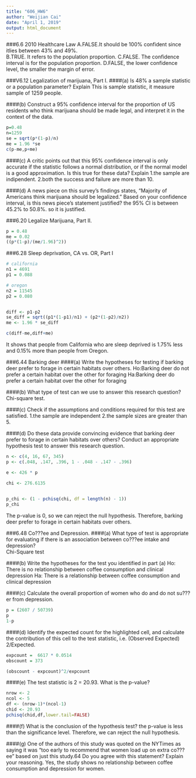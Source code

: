 ---
title: "606_HW6"
author: "Weijian Cai"
date: "April 1, 2019"
output: html_document
---

###6.6 2010 Healthcare Law
A.FALSE.It should be 100% confident since itlies between 43% and 49%.  
B.TRUE. It refers to the population proportion.
C.FALSE. The confidence interval is for the population proportion.
D.FALSE, the lower confidence level, the smaller the margin of error.

###V6.12 Legalization of marijuana, Part I.
####(a) Is 48% a sample statistic or a population parameter? Explain
This is sample statistic, it measure sample of 1259 people.

####(b) Construct a 95% confidence interval for the proportion of US residents who think marijuana should be made legal, and interpret it in the context of the data.
```{r}
p=0.48
n=1259 
se = sqrt(p*(1-p)/n)
me = 1.96 *se
c(p-me,p+me)
```

####(c) A critic points out that this 95% confidence interval is only accurate if the statistic follows a normal distribution, or if the normal model is a good approximation. Is this true for these data? Explain
1.the sample are indipendent.
2.both the success and failure are more than 10.  

####(d) A news piece on this survey's findings states, "Majority of Americans think marijuana should be legalized." Based on your confidence interval, is this news piece's statement justified?
the 95% CI is between 45.2% to 50.8%. so it is justified.


###6.20 Legalize Marijuana, Part II.
```{r}
p = 0.48 
me = 0.02 
((p*(1-p)/(me/1.96)^2))
```

###6.28 Sleep deprivation, CA vs. OR, Part I
```{r}
# california
n1 = 4691
p1 = 0.088

# oregon
n2 = 11545 
p2 = 0.080


diff <- p1-p2 
se_diff = sqrt((p1*(1-p1)/n1) + (p2*(1-p2)/n2))
me <- 1.96 * se_diff

c(diff-me,diff+me)
```
It shows that people from California who are sleep deprived is  1.75% less and 0.15% more than people from Oregon.   

###6.44 Barking deer
####(a) Write the hypotheses for testing if barking deer prefer to forage in certain habitats over others.
Ho:Barking deer do not prefer a certain habitat over the other for foraging
Ha:Barking deer do prefer a certain habitat over the other for foraging

####(b) What type of test can we use to answer this research question?
Chi-square test.

####(c) Check if the assumptions and conditions required for this test are satisfied.
1.the sample are independent
2.the sample sizes are greater than 5.

####(d) Do these data provide convincing evidence that barking deer prefer to forage in certain habitats over others? Conduct an appropriate hypothesis test to answer this research question.
```{r}
n <- c(4, 16, 67, 345)
p <- c(.048, .147, .396, 1 - .048 - .147 - .396)

e <- 426 * p

chi <- 276.6135
   

p_chi <- (1 - pchisq(chi, df = length(n) - 1))
p_chi
```
The p-value is  0, so we can reject the null hypothesis. Therefore, barking deer prefer to forage in certain habitats over others.

###6.48 Co???ee and Depression. 
####(a) What type of test is appropriate for evaluating if there is an association between co???ee intake and depression?  
Chi-Square test

####(b) Write the hypotheses for the test you identified in part (a)
Ho: There is no relationship between coffee consumption and clinical depression
Ha: There is a relationship between coffee consumption and clinical depression  

####(c) Calculate the overall proportion of women who do and do not su???er from depression.
```{r}
p = (2607 / 50739)
p
1-p
```

####(d) Identify the expected count for the highlighted cell, and calculate the contribution of this cell to the test statistic, i.e. (Observed  Expected) 2/Expected.
```{r}
expcount =  6617 * 0.0514
obscount = 373

(obscount - expcount)^2/expcount
```

####(e) The test statistic is 2 = 20.93. What is the p-value?
```{r}
nrow <- 2
ncol <- 5
df <- (nrow-1)*(ncol-1)
chid <- 20.93
pchisq(chid,df,lower.tail=FALSE) 
```

####(f) What is the conclusion of the hypothesis test?
the p-value is less than the significance level. Therefore, we can reject the null hypothesis.

####(g) One of the authors of this study was quoted on the NYTimes as saying it was "too early to recommend that women load up on extra co???ee" based on just this study.64 Do you agree with this statement? Explain your reasoning. 
Yes, the study shows no relationship between coffee consumption and depression for women.





